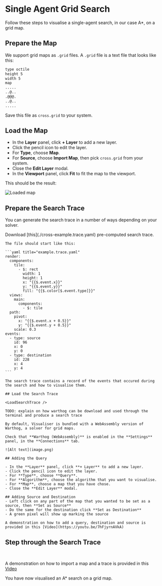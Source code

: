 
# Single Agent Grid Search

Follow these steps to visualise a single-agent search, in our case A\*, on a grid map.

## Prepare the Map

We support grid maps as `.grid` files. A `.grid` file is a text file that looks like this:

```txt title="cross.grid"
type octile
height 5
width 5
map
.....
..@..
.@@@.
..@..
.....
```

Save this file as `cross.grid` to your system.

## Load the Map

- In the **Layer** panel, click **+ Layer** to add a new layer.
- Click the pencil icon to edit the layer.
- For **Type**, choose **Map**.
- For **Source**, choose **Import Map**, then pick `cross.grid` from your system.
- Close the **Edit Layer** modal.
- In the **Viewport** panel, click **Fit** to fit the map to the viewport.

This should be the result:

![Loaded map](load-grid.png)

## Prepare the Search Trace

You can generate the search trace in a number of ways depending on your solver.

<Tabs>
  <TabItem value="raw" label="Demo Search Trace">
    Download [this](./cross-example.trace.yaml) pre-computed search trace.

    The file should start like this:

    ```yaml title="example.trace.yaml"
    render:
      components:
        tile:
          - $: rect
            width: 1
            height: 1
            x: "{{$.event.x}}"
            y: "{{$.event.y}}"
            fill: "{{$.color[$.event.type]}}"
      views:
        main:
          components:
            - $: tile
      path:
        pivot:
          x: "{{$.event.x + 0.5}}"
          y: "{{$.event.y + 0.5}}"
        scale: 0.3
    events:
      - type: source
        id: 96
        x: 0
        y: 0
      - type: destination
        id: 228
        x: 4
        y: 4
    ```

    The search trace contains a record of the events that occured during the search and how to visualise them.

    ## Load the Search Trace

    <LoadSearchTrace />

  </TabItem>
  <TabItem value="warthog" label="Warthog">

    TODO: explain on how warthog can be download and used through the terminal and produce a search trace

  </TabItem>
  <TabItem value="query" label="Query">

    By default, Visualiser is bundled with a WebAssembly version of Warthog, a solver for grid maps.

    Check that **Warthog (WebAssembly)** is enabled in the **Settings** panel, in the **Connections** tab.

    ![Alt text](image.png)

    ## Adding the Query

    - In the **Layer** panel, click **+ Layer** to add a new layer.
    - Click the pencil icon to edit the layer.
    - For **Type**, choose **Query**.
    - For **Algorithm**, choose the algorithm that you want to visualise.
    - For **Map**, choose a map that you have chose.
    - Close the **Edit Layer** modal.

    ## Adding Source and Destination
    - Left click on any part of the map that you wanted to be set as a source, then **Set as Source**
    - Do the same for the destination click **Set as Destination**
    - A green pixel will show up marking the source

    A demonstration on how to add a query, destination and source is provided in this [Video](https://youtu.be/7hFjyrnAVkA)

    
  </TabItem>
</Tabs>

## Step through the Search Trace

<StepThroughSearchTrace />
&nbsp;

A demonstration on how to import a map and a trace is provided in this [Video](https://youtu.be/MkA-Qf2TAZQ)
&nbsp;

You have now visualised an A\* search on a grid map.


